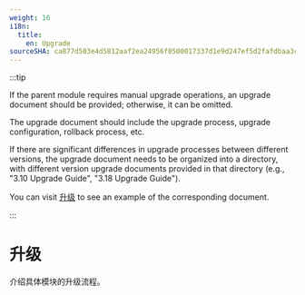 ```yaml
---
weight: 16
i18n:
  title:
    en: Upgrade
sourceSHA: ca877d503e4d5812aaf2ea24956f0500017337d1e9d247ef5d2fafdbaa3cbd04
---
```


:::tip

If the parent module requires manual upgrade operations, an upgrade document should be provided; otherwise, it can be omitted.

The upgrade document should include the upgrade process, upgrade configuration, rollback process, etc.

If there are significant differences in upgrade processes between different versions, the upgrade document needs to be organized into a directory, with different version upgrade documents provided in that directory (e.g., "3.10 Upgrade Guide", "3.18 Upgrade Guide").

You can visit [升级](https://product-doc-guide.alauda.cn/template/upgrade/example.html) to see an example of the corresponding document.

:::

# 升级

介绍具体模块的升级流程。
